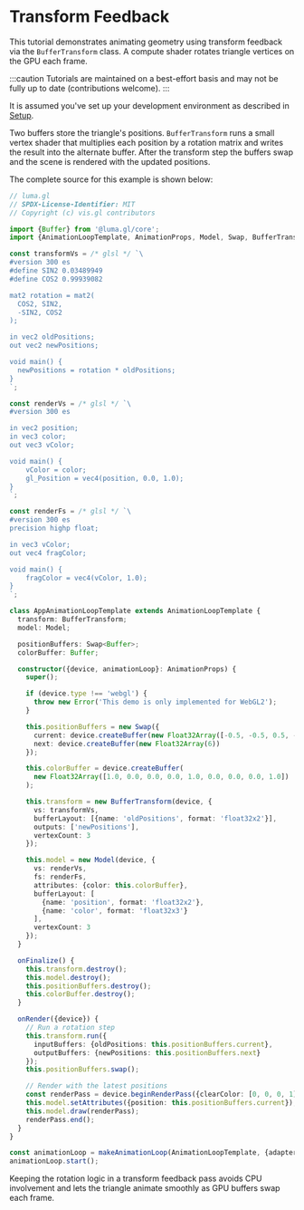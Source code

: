 
# Transform Feedback

This tutorial demonstrates animating geometry using transform feedback via the `BufferTransform` class. A compute shader rotates triangle vertices on the GPU each frame.

:::caution
Tutorials are maintained on a best-effort basis and may not be fully up to date (contributions welcome).
:::

<DeviceTabs />
<TransformFeedbackExample />

It is assumed you've set up your development environment as described in [Setup](/docs/tutorials).

Two buffers store the triangle's positions. `BufferTransform` runs a small
vertex shader that multiplies each position by a rotation matrix and writes the
result into the alternate buffer. After the transform step the buffers swap and
the scene is rendered with the updated positions.

The complete source for this example is shown below:

```typescript
// luma.gl
// SPDX-License-Identifier: MIT
// Copyright (c) vis.gl contributors

import {Buffer} from '@luma.gl/core';
import {AnimationLoopTemplate, AnimationProps, Model, Swap, BufferTransform} from '@luma.gl/engine';

const transformVs = /* glsl */ `\
#version 300 es
#define SIN2 0.03489949
#define COS2 0.99939082

mat2 rotation = mat2(
  COS2, SIN2,
  -SIN2, COS2
);

in vec2 oldPositions;
out vec2 newPositions;

void main() {
  newPositions = rotation * oldPositions;
}
`;

const renderVs = /* glsl */ `\
#version 300 es

in vec2 position;
in vec3 color;
out vec3 vColor;

void main() {
    vColor = color;
    gl_Position = vec4(position, 0.0, 1.0);
}
`;

const renderFs = /* glsl */ `\
#version 300 es
precision highp float;

in vec3 vColor;
out vec4 fragColor;

void main() {
    fragColor = vec4(vColor, 1.0);
}
`;

class AppAnimationLoopTemplate extends AnimationLoopTemplate {
  transform: BufferTransform;
  model: Model;

  positionBuffers: Swap<Buffer>;
  colorBuffer: Buffer;

  constructor({device, animationLoop}: AnimationProps) {
    super();

    if (device.type !== 'webgl') {
      throw new Error('This demo is only implemented for WebGL2');
    }

    this.positionBuffers = new Swap({
      current: device.createBuffer(new Float32Array([-0.5, -0.5, 0.5, -0.5, 0.0, 0.5])),
      next: device.createBuffer(new Float32Array(6))
    });

    this.colorBuffer = device.createBuffer(
      new Float32Array([1.0, 0.0, 0.0, 0.0, 1.0, 0.0, 0.0, 0.0, 1.0])
    );

    this.transform = new BufferTransform(device, {
      vs: transformVs,
      bufferLayout: [{name: 'oldPositions', format: 'float32x2'}],
      outputs: ['newPositions'],
      vertexCount: 3
    });

    this.model = new Model(device, {
      vs: renderVs,
      fs: renderFs,
      attributes: {color: this.colorBuffer},
      bufferLayout: [
        {name: 'position', format: 'float32x2'},
        {name: 'color', format: 'float32x3'}
      ],
      vertexCount: 3
    });
  }

  onFinalize() {
    this.transform.destroy();
    this.model.destroy();
    this.positionBuffers.destroy();
    this.colorBuffer.destroy();
  }

  onRender({device}) {
    // Run a rotation step
    this.transform.run({
      inputBuffers: {oldPositions: this.positionBuffers.current},
      outputBuffers: {newPositions: this.positionBuffers.next}
    });
    this.positionBuffers.swap();

    // Render with the latest positions
    const renderPass = device.beginRenderPass({clearColor: [0, 0, 0, 1]});
    this.model.setAttributes({position: this.positionBuffers.current});
    this.model.draw(renderPass);
    renderPass.end();
  }
}

const animationLoop = makeAnimationLoop(AnimationLoopTemplate, {adapters: [webgl2Adapter]})
animationLoop.start();
```

Keeping the rotation logic in a transform feedback pass avoids CPU involvement
and lets the triangle animate smoothly as GPU buffers swap each frame.
